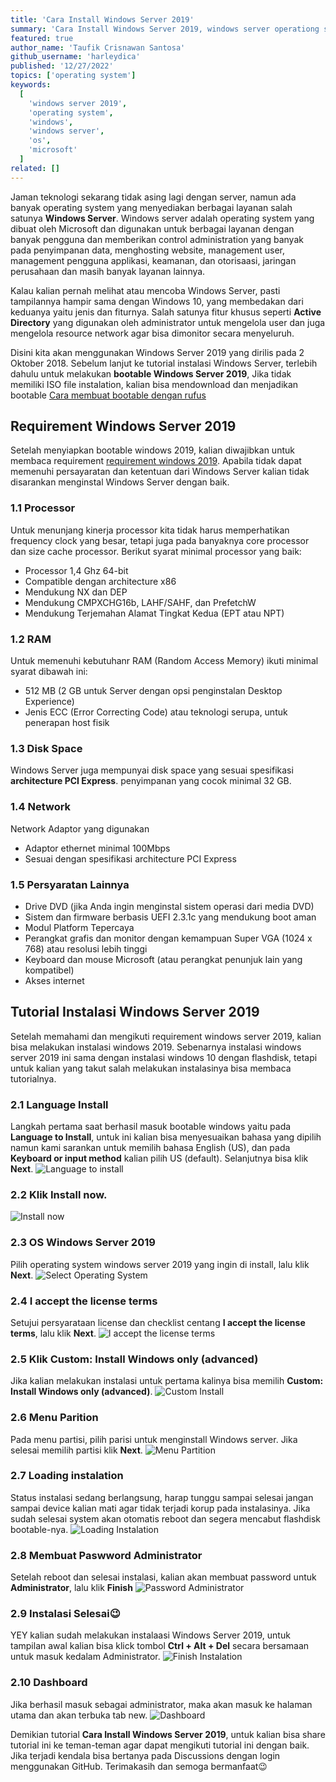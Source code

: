 ```yaml
---
title: 'Cara Install Windows Server 2019'
summary: 'Cara Install Windows Server 2019, windows server operationg server yang dirancang Microsoft seperti windows 10. Mau tau caranya? Ikuti tutorial ini sampai selesai😉'
featured: true
author_name: 'Taufik Crisnawan Santosa'
github_username: 'harleydica'
published: '12/27/2022'
topics: ['operating system']
keywords:
  [
    'windows server 2019',
    'operating system',
    'windows',
    'windows server',
    'os',
    'microsoft'
  ]
related: []
---
```


Jaman teknologi sekarang tidak asing lagi dengan server, namun ada banyak operating system yang menyediakan berbagai layanan salah satunya **Windows Server**. Windows server adalah operating system yang dibuat oleh Microsoft dan digunakan untuk berbagai layanan dengan banyak pengguna dan memberikan control administration yang banyak pada penyimpanan data, menghosting website, management user, management pengguna applikasi, keamanan, dan otorisaasi, jaringan perusahaan dan masih banyak layanan lainnya.

Kalau kalian pernah melihat atau mencoba Windows Server, pasti tampilannya hampir sama dengan Windows 10, yang membedakan dari keduanya yaitu jenis dan fiturnya. Salah satunya fitur khusus seperti **Active Directory** yang digunakan oleh administrator untuk mengelola user dan juga mengelola resource network agar bisa dimonitor secara menyeluruh.

Disini kita akan menggunakan Windows Server 2019 yang dirilis pada 2 Oktober 2018. Sebelum lanjut ke tutorial instalasi Windows Server, terlebih dahulu untuk melakukan **bootable Windows Server 2019**, Jika tidak memiliki ISO file instalation, kalian bisa mendownload dan menjadikan bootable [Cara membuat bootable dengan rufus](http://taufikcrisnawan.dev)

## Requirement Windows Server 2019

Setelah menyiapkan bootable windows 2019, kalian diwajibkan untuk membaca requirement [requirement windows 2019](https://learn.microsoft.com/en-us/windows-server/get-started/hardware-requirements). Apabila tidak dapat memenuhi persayaratan dan ketentuan dari Windows Server kalian tidak disarankan menginstal Windows Server dengan baik.

### 1.1 Processor

Untuk menunjang kinerja processor kita tidak harus memperhatikan frequency clock yang besar, tetapi juga pada banyaknya core processor dan size cache processor. Berikut syarat minimal processor yang baik:
- Processor 1,4 Ghz 64-bit 
- Compatible dengan architecture x86
- Mendukung NX dan DEP
- Mendukung CMPXCHG16b, LAHF/SAHF, dan PrefetchW
- Mendukung Terjemahan Alamat Tingkat Kedua (EPT atau NPT)

### 1.2 RAM

Untuk memenuhi kebutuhanr RAM (Random Access Memory) ikuti minimal syarat dibawah ini:
- 512 MB (2 GB untuk Server dengan opsi penginstalan Desktop Experience)
- Jenis ECC (Error Correcting Code) atau teknologi serupa, untuk penerapan host fisik

### 1.3 Disk Space

Windows Server juga mempunyai disk space yang sesuai spesifikasi **architecture PCI Express**. penyimpanan yang cocok minimal 32 GB.

### 1.4 Network

Network Adaptor yang digunakan
- Adaptor ethernet minimal 100Mbps
- Sesuai dengan spesifikasi architecture PCI Express

### 1.5 Persyaratan Lainnya

- Drive DVD (jika Anda ingin menginstal sistem operasi dari media DVD)
- Sistem dan firmware berbasis UEFI 2.3.1c yang mendukung boot aman
- Modul Platform Tepercaya
- Perangkat grafis dan monitor dengan kemampuan Super VGA (1024 x 768) atau resolusi lebih tinggi
- Keyboard dan mouse Microsoft (atau perangkat penunjuk lain yang kompatibel)
- Akses internet

## Tutorial Instalasi Windows Server 2019

Setelah memahami dan mengikuti requirement windows server 2019, kalian bisa melakukan instalasi windows 2019.
Sebenarnya instalasi windows server 2019 ini sama dengan instalasi windows 10 dengan flashdisk, tetapi untuk kalian yang takut salah melakukan instalasinya bisa membaca tutorialnya.

### 2.1 Language Install

Langkah pertama saat berhasil masuk bootable windows yaitu pada **Language to Install**, untuk ini kalian bisa menyesuaikan bahasa yang dipilih namun kami sarankan untuk memilih bahasa English (US), dan pada **Keyboard or input method** kalian pilih US (default). Selanjutnya bisa klik **Next**.
![Language to install](https://ik.imagekit.io/taufik/cara-install-windows-server-2019/tampilan-awal.png 'Language to install')
### 2.2 Klik **Install now**.
![Install now](https://ik.imagekit.io/taufik/cara-install-windows-server-2019/tampilan-install-now.png 'Install now')

### 2.3 OS Windows Server 2019

Pilih operating system windows server 2019 yang ingin di install, lalu klik **Next**.
![Select Operating System ](https://ik.imagekit.io/taufik/cara-install-windows-server-2019/tampilan-select-system.png 'Select Operating System')

### 2.4 I accept the license terms 

Setujui persyarataan license dan checklist centang **I accept the license terms**, lalu klik **Next**.
![I accept the license terms](https://ik.imagekit.io/taufik/cara-install-windows-server-2019/tampilan-notices.png 'I accept the license terms')

### 2.5 Klik Custom: Install Windows only (advanced)

Jika kalian melakukan instalasi untuk pertama kalinya bisa memilih **Custom: Install Windows only (advanced)**.
![Custom Install](https://ik.imagekit.io/taufik/cara-install-windows-server-2019/tampilan-pilih-installasi.png 'Custom Install')

### 2.6 Menu Parition

Pada menu partisi, pilih parisi untuk menginstall Windows server. Jika selesai memilih partisi klik **Next**.
![Menu Partition](https://ik.imagekit.io/taufik/cara-install-windows-server-2019/tampilan-partisi.png 'Menu Partition')

### 2.7 Loading instalation

Status instalasi sedang berlangsung, harap tunggu sampai selesai jangan sampai device kalian mati agar tidak terjadi korup pada instalasinya. Jika sudah selesai system akan otomatis reboot dan segera mencabut flashdisk bootable-nya.
![Loading Instalation](https://ik.imagekit.io/taufik/cara-install-windows-server-2019/tampilan-loading-install.png 'Loading Instalation')

### 2.8 Membuat Paswword Administrator

Setelah reboot dan selesai instalasi, kalian akan membuat password untuk **Administrator**, lalu klik **Finish**
![Password Administrator](https://ik.imagekit.io/taufik/cara-install-windows-server-2019/tampilan-customize.png 'Password Administrator')

### 2.9 Instalasi Selesai😉

YEY kalian sudah melakukan instalaasi Windows Server 2019, untuk tampilan awal kalian bisa klick tombol **Ctrl + Alt + Del** secara bersamaan untuk masuk kedalam Administrator.
![Finish Instalation](https://ik.imagekit.io/taufik/cara-install-windows-server-2019/tampilan-finish.png 'Finish Instalation')

### 2.10 Dashboard

Jika berhasil masuk sebagai administrator, maka akan masuk ke halaman utama dan akan terbuka tab new.
![Dashboard](https://ik.imagekit.io/taufik/cara-install-windows-server-2019/tampilan-dashboard.png 'Dashboard')

Demikian tutorial **Cara Install Windows Server 2019**, untuk kalian bisa share tutorial ini ke teman-teman agar dapat mengikuti tutorial ini dengan baik. Jika terjadi kendala bisa bertanya pada Discussions dengan login menggunakan GitHub.
Terimakasih dan semoga bermanfaat😉








